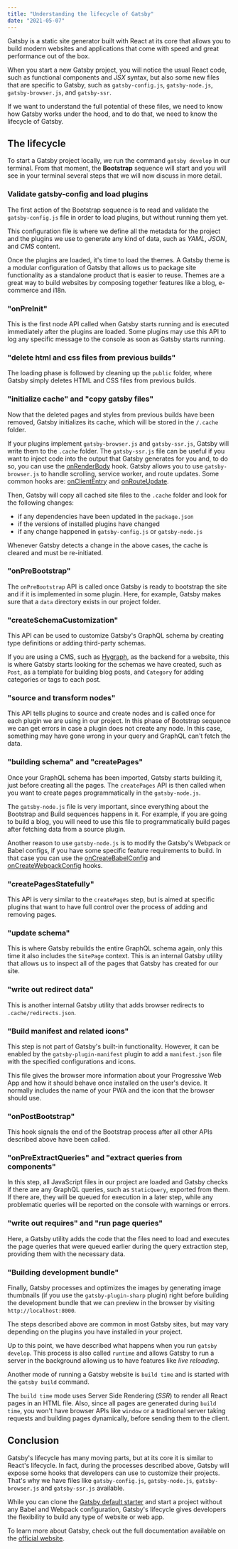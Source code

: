 ```yaml
---
title: "Understanding the lifecycle of Gatsby"
date: "2021-05-07"
---
```


Gatsby is a static site generator built with React at its core that allows you to build modern websites and applications that come with speed and great performance out of the box.

When you start a new Gatsby project, you will notice the usual React code, such as functional components and _JSX_ syntax, but also some new files that are specific to Gatsby, such as `gatsby-config.js`, `gatsby-node.js`, `gatsby-browser.js`, and `gatsby-ssr`.

If we want to understand the full potential of these files, we need to know how Gatsby works under the hood, and to do that, we need to know the lifecycle of Gatsby.

## The lifecycle

To start a Gatsby project locally, we run the command `gatsby develop` in our terminal. From that moment, the **Bootstrap** sequence will start and you will see in your terminal several steps that we will now discuss in more detail.

### Validate gatsby-config and load plugins

The first action of the Bootstrap sequence is to read and validate the `gatsby-config.js` file in order to load plugins, but without running them yet.

This configuration file is where we define all the metadata for the project and the plugins we use to generate any kind of data, such as _YAML_, _JSON_, and _CMS_ content.

Once the plugins are loaded, it's time to load the themes. A Gatsby theme is a modular configuration of Gatsby that allows us to package site functionality as a standalone product that is easier to reuse. Themes are a great way to build websites by composing together features like a blog, e-commerce and i18n.

### "onPreInit"

This is the first node API called when Gatsby starts running and is executed immediately after the plugins are loaded. Some plugins may use this API to log any specific message to the console as soon as Gatsby starts running.

### "delete html and css files from previous builds"

The loading phase is followed by cleaning up the `public` folder, where Gatsby simply deletes HTML and CSS files from previous builds.

### "initialize cache" and "copy gatsby files"

Now that the deleted pages and styles from previous builds have been removed, Gatsby initializes its cache, which will be stored in the `/.cache` folder.

If your plugins implement `gatsby-browser.js` and `gatsby-ssr.js`, Gatsby will write them to the `.cache` folder. The `gatsby-ssr.js` file can be useful if you want to inject code into the output that Gatsby generates for you and, to do so, you can use the [onRenderBody](https://www.gatsbyjs.com/docs/reference/config-files/gatsby-ssr/#onRenderBody) hook. Gatsby allows you to use `gatsby-browser.js` to handle scrolling, service worker, and route updates. Some common hooks are: [onClientEntry](https://www.gatsbyjs.com/docs/reference/config-files/gatsby-browser/#onClientEntry) and [onRouteUpdate](https://www.gatsbyjs.com/docs/reference/config-files/gatsby-browser/#onRouteUpdate).

Then, Gatsby will copy all cached site files to the `.cache` folder and look for the following changes:

- if any dependencies have been updated in the `package.json`
- if the versions of installed plugins have changed
- if any change happened in `gatsby-config.js` or `gatsby-node.js`

Whenever Gatsby detects a change in the above cases, the cache is cleared and must be re-initiated.

### "onPreBootstrap"

The `onPreBootstrap` API is called once Gatsby is ready to bootstrap the site and if it is implemented in some plugin. Here, for example, Gatsby makes sure that a `data` directory exists in our project folder.

### "createSchemaCustomization"

This API can be used to customize Gatsby's GraphQL schema by creating type definitions or adding third-party schemas.

If you are using a CMS, such as [Hygraph](https://hygraph.com), as the backend for a website, this is where Gatsby starts looking for the schemas we have created, such as `Post`, as a template for building blog posts, and `Category` for adding categories or tags to each post.

### "source and transform nodes"

This API tells plugins to source and create nodes and is called once for each plugin we are using in our project.
In this phase of Bootstrap sequence we can get errors in case a plugin does not create any node. In this case, something may have gone wrong in your query and GraphQL can't fetch the data.

### "building schema" and "createPages"

Once your GraphQL schema has been imported, Gatsby starts building it, just before creating all the pages. The `createPages` API is then called when you want to create pages programmatically in the `gatsby-node.js`.

The `gatsby-node.js` file is very important, since everything about the Bootstrap and Build sequences happens in it. For example, if you are going to build a blog, you will need to use this file to programmatically build pages after fetching data from a source plugin.

Another reason to use `gatsby-node.js` is to modify the Gatsby's Webpack or Babel configs, if you have some specific feature requirements to build. In that case you can use the [onCreateBabelConfig](https://www.gatsbyjs.com/docs/reference/config-files/gatsby-node/#onCreateBabelConfig) and [onCreateWebpackConfig](https://www.gatsbyjs.com/docs/reference/config-files/gatsby-node/#onCreateWebpackConfig) hooks.

### "createPagesStatefully"

This API is very similar to the `createPages` step, but is aimed at specific plugins that want to have full control over the process of adding and removing pages.

### "update schema"

This is where Gatsby rebuilds the entire GraphQL schema again, only this time it also includes the `SitePage` context. This is an internal Gatsby utility that allows us to inspect all of the pages that Gatsby has created for our site.

### "write out redirect data"

This is another internal Gatsby utility that adds browser redirects to `.cache/redirects.json`.

### "Build manifest and related icons"

This step is not part of Gatsby's built-in functionality. However, it can be enabled by the `gatsby-plugin-manifest` plugin to add a `manifest.json` file with the specified configurations and icons.

This file gives the browser more information about your Progressive Web App and how it should behave once installed on the user's device. It normally includes the name of your PWA and the icon that the browser should use.

### "onPostBootstrap"

This hook signals the end of the Bootstrap process after all other APIs described above have been called.

### "onPreExtractQueries" and "extract queries from components"

In this step, all JavaScript files in our project are loaded and Gatsby checks if there are any GraphQL queries, such as `StaticQuery`, exported from them.
If there are, they will be queued for execution in a later step, while any problematic queries will be reported on the console with warnings or errors.

### "write out requires" and "run page queries"

Here, a Gatsby utility adds the code that the files need to load and executes the page queries that were queued earlier during the query extraction step, providing them with the necessary data.

### "Building development bundle"

Finally, Gatsby processes and optimizes the images by generating image thumbnails (if you use the `gatsby-plugin-sharp` plugin) right before building the development bundle that we can preview in the browser by visiting `http://localhost:8000`.

The steps described above are common in most Gatsby sites, but may vary depending on the plugins you have installed in your project.

Up to this point, we have described what happens when you run `gatsby develop`. This process is also called `runtime` and allows Gatsby to run a server in the background allowing us to have features like _live reloading_.

Another mode of running a Gatsby website is `build time` and is started with the `gatsby build` command.

The `build time` mode uses Server Side Rendering (_SSR_) to render all React pages in an HTML file. Also, since all pages are generated during `build time`, you won't have browser APIs like `window` or a traditional server taking requests and building pages dynamically, before sending them to the client.

## Conclusion

Gatsby's lifecycle has many moving parts, but at its core it is similar to React's lifecycle. In fact, during the processes described above, Gatsby will expose some hooks that developers can use to customize their projects. That's why we have files like `gatsby-config.js`, `gatsby-node.js`, `gatsby-browser.js` and `gatsby-ssr.js` available.

While you can clone the [Gatsby default starter](https://github.com/gatsbyjs/gatsby-starter-default) and start a project without any Babel and Webpack configuration, Gatsby's lifecycle gives developers the flexibility to build any type of website or web app.

To learn more about Gatsby, check out the full documentation available on the [official website](https://www.gatsbyjs.com).
